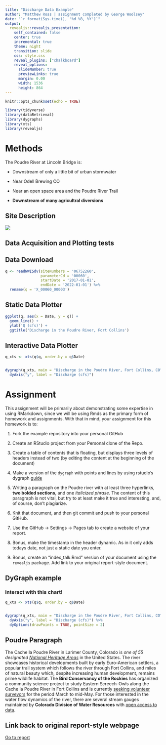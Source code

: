 ```yaml
---
title: "Discharge Data Example"
author: "Matthew Ross | assignment completed by George Woolsey"
date: "`r format(Sys.time(), '%d %B, %Y')`"
output:
  revealjs::revealjs_presentation:
    self_contained: false
    center: true
    incremental: true
    theme: night
    transition: slide
    css: style.css
    reveal_plugins: ["chalkboard"]
    reveal_options:
      slideNumber: true
      previewLinks: true
      margin: 0.00
      width: 1536
      height: 864
---
```


```r
knitr::opts_chunk$set(echo = TRUE)

library(tidyverse)
library(dataRetrieval)
library(dygraphs)
library(xts)
library(revealjs)
```


# Methods

The Poudre River at Lincoln Bridge is:

  - Downstream of only a little bit of urban stormwater

  - Near Odell Brewing CO
  
  - Near an open space area and the Poudre River Trail
  
  - **Downstream of many agricultral diversions**


## Site Description

![](https://waterdata.usgs.gov/nwisweb/local/state/co/text/pics/06752260big.jpg)


## Data Acquisition and Plotting tests

## Data Download


```r

q <- readNWISdv(siteNumbers = '06752260',
                parameterCd = '00060',
                startDate = '2017-01-01',
                endDate = '2022-01-01') %>%
  rename(q = 'X_00060_00003')


```



## Static Data Plotter


```r

ggplot(q, aes(x = Date, y = q)) + 
  geom_line() + 
  ylab('Q (cfs)') + 
  ggtitle('Discharge in the Poudre River, Fort Collins')

```


## Interactive Data Plotter


```r

q_xts <- xts(q$q, order.by = q$Date)


dygraph(q_xts, main = "Discharge in the Poudre River, Fort Collins, CO") %>%
  dyAxis("y", label = "Discharge (cfs)")

```



# Assignment


This assignment will be primarily about demonstrating some expertise in using
RMarkdown, since we will be using Rmds as the primary form of homework and 
assignments. With that in mind, your assignment for this homework is to:


1) Fork the example repository into your personal GitHub


2) Create an RStudio project from your Personal clone of the Repo. 

3) Create a table of contents that is floating, but displays three levels of
headers instead of two (by editing the content at the beginning of the document)

4) Make a version of the `dygraph` with points and lines by using rstudio's
dygraph [guide](https://rstudio.github.io/dygraphs/)


5) Writing a paragraph on the Poudre river with at least three hyperlinks,
**two bolded sections**, and one *italicized phrase*. The content of this paragraph
is not vital, but try to at least make it true and interesting, and, of course,
don't plagiarize. 

6) Knit that document, and then git commit and push to your personal GitHub.

7) Use the GitHub -> Settings -> Pages tab to create a website of your report.

8) Bonus, make the timestamp in the header dynamic. As in it only adds
todays date, not just a static date you enter. 

9) Bonus, create an "index_talk.Rmd" version of your document using the
`revealjs` package. Add link to your original report-style document. 




## DyGraph example

### Interact with this chart!

```r

q_xts <- xts(q$q, order.by = q$Date)


dygraph(q_xts, main = "Discharge in the Poudre River, Fort Collins, CO") %>%
  dyAxis("y", label = "Discharge (cfs)") %>%
  dyOptions(drawPoints = TRUE, pointSize = 2)

```

## Poudre Paragraph

  The Cache la Poudre River in Larimer County, Colorado is *one of 55 designated [National Heritage Areas](https://www.nps.gov/places/cache-la-poudre-river-national-heritage-area.htm)* in the United States. The river showcases historical developments built by early Euro-American settlers, a popular trail system which follows the river through Fort Collins, and miles of natural beauty which, despite increasing human development, remains prime wildlife habitat. The **Bird Conservancy of the Rockies** has organized a community science project to study Eastern Screech-Owls along the Cache la Poudre River in Fort Collins and is currently [seeking volunteer surveyors](https://www.birdconservancy.org/get-involved/volunteer/citizen-science/) for the period March to mid-May. For those interested in the water flow dynamics of the river, there are several stream gauges maintained by **Colorado Division of Water Resources** with [open access to data](https://dwr.state.co.us/Tools/Stations?Stations=All&submitButton=Submit&SelectedGeoValue=waterDivisionDiv&SelectedWaterDivisionId=1&SelectedStationType=Stream%20Gage&SelectedAdditionalValue=waterSourceDiv&WaterSourceDropdownSearch.WaterSourceName=00205018&WaterSourceDropdownSearch.DbSetNum=37).

## Link back to original report-style webpage
  
  [Go to report](https://georgewoolsey.github.io/1_rmarkdown_examples/)